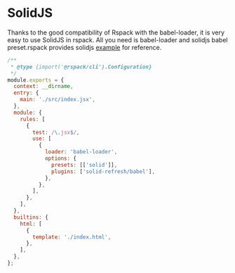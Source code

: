 # SolidJS

Thanks to the good compatibility of Rspack with the babel-loader, it is very easy to use SolidJS in rspack. All you need is babel-loader and solidjs babel preset.rspack provides solidjs [example](https://github.com/web-infra-dev/rspack/tree/main/examples/solid) for reference.

```js title="rspack.config.js"
/**
 * @type {import('@rspack/cli').Configuration}
 */
module.exports = {
  context: __dirname,
  entry: {
    main: './src/index.jsx',
  },
  module: {
    rules: [
      {
        test: /\.jsx$/,
        use: [
          {
            loader: 'babel-loader',
            options: {
              presets: [['solid']],
              plugins: ['solid-refresh/babel'],
            },
          },
        ],
      },
    ],
  },
  builtins: {
    html: [
      {
        template: './index.html',
      },
    ],
  },
};
```
